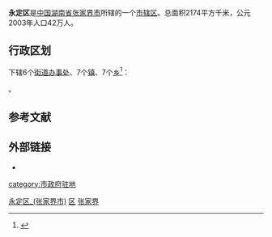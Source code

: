 {{Infobox China County
|name = 永定区
|Belong = [[湖南省|湖南省]][[张家界市|张家界市]]
}}
'''永定区'''是[[中国|中国]][[湖南省|湖南省]][[张家界市|张家界市]]所辖的一个[[市辖区|市辖区]]。总面积2174平方千米，公元2003年人口42万人。

== 行政区划 ==
{{PAGENAMEBASE}}下辖6个[[街道办事处|街道办事处]]、7个[[行政建制镇|镇]]、7个[[乡_(中华人民共和国)|乡]]<ref>{{PRC admin/ref sgc|43/08/02}}</ref>：

{{PRC admin/children|43/08/02}}。

== 参考文献 ==
{{reflist}}

== 外部链接 ==
* {{Official website|http://yd.zjj.gov.cn/|name=张家界市永定区人民政府}}

{{HuNan-stub}}
{{张家界市永定区行政区划}}
{{张家界市行政区划}}
{{湖南行政区划}}

[[Category:永定区_(张家界市)|]]
[[Category:张家界区县|区]]
[[Category:湖南市辖区|张家界]]
[[category:市政府驻地|category:市政府驻地]]